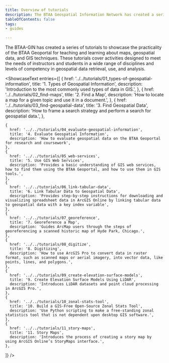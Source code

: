 ```yaml
---
title: Overview of tutorials
description: The BTAA Geospatial Information Network has created a series of tutorials to showcase the practicality of the BTAA Geoportal for teaching and learning about maps, geospatial data, and GIS techniques.
tableOfContents: false
tags:
- guides

---
```



The BTAA-GIN has created a series of tutorials to showcase the practicality of the BTAA Geoportal for teaching and learning about maps, geospatial data, and GIS techniques. These tutorials cover activities designed to meet the needs of instructors and students in a wide range of disciplines and levels of competency in geospatial data retrieval, use, and analysis.

<ShowcaseText
  entries={[
    {
      href: '../../tutorials/01_types-of-geospatial-information',
      title: '1. Types of Geospatial Information',
      description: 'Introduction to the most commonly used types of data in GIS.',
    },
    {
      href: '../../tutorials/02_find-maps',
      title: '2. Find a Map',
      description: 'How to locate a map for a given topic and use it in a document.',
    },
    {
      href: '../../tutorials/03_find-geospatial-data',
      title: '3. Find Geospatial Data',
      description: 'How to frame a search strategy and perform a search for geospatial data.',
    },

    {
      href: '../../tutorials/04_evaluate-geospatial-information',
      title: '4. Evaluate Geospatial Information',
      description: 'How to evaluate geospatial data on the BTAA Geoportal for research and coursework',
    },
    {
      href: '../../tutorials/05_web-services',
      title: '5. Use GIS Web Services',
      description: 'Provides a basic understanding of GIS web services, how to find them using the BTAA Geoportal, and how to use them in GIS tools.',
    },
    {
      href: '../../tutorials/06_link-tabular-data',
      title: '6. Link Tabular Data to Geospatial Data',
      description: 'Provides step-by-step instructions for downloading and visualizing spreadsheet data in ArcGIS Online by linking tabular data to geospatial data with a key index variable',
    },
    {
      href: '../../tutorials/07_georeference',
      title: '7. Georeference a Map',
      description: 'Guides ArcMap users through the steps of georeferencing a scanned historic map of Hyde Park, Chicago.',
    },
    {
      href: '../../tutorials/08_digitize',
      title: '8. Digitizing',
      description: 'How to use ArcGIS Pro to convert data in raster format, such as scanned maps or aerial imagery, into vector data, like points, lines, and polygons.',
    },
    {
      href: '../../tutorials/09_create-elevation-surface-models',
      title: '9. Create Elevation Surface Models Using LiDAR',
      description: 'Introduces LiDAR datasets and point cloud processing in ArcGIS Pro.',
    },
    {
      href: '../../tutorials/10_zonal-stats-tool',
      title: '10. Build a GIS-Free Open-Source Zonal Stats Tool',
      description: 'Use Python scripting to make a free-standing zonal statistics tool that is not dependent upon desktop GIS software.',
    },
    {
      href: '../../tutorials/11_story-maps',
      title: '11. Story Maps',
      description: 'Introduces the process of creating a story map by using ArcGIS Online’s StoryMaps interface.',
    },

  ]}
/>
